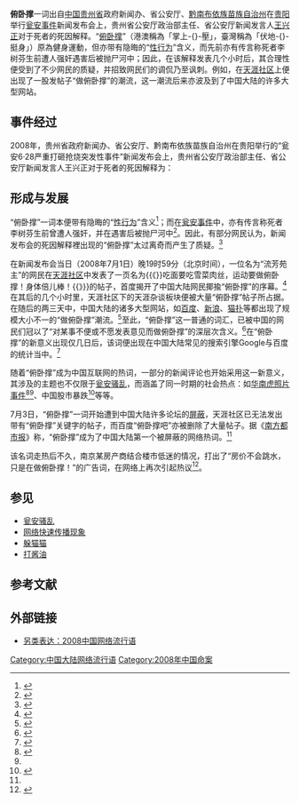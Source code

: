 {{NoteTA
|G1=IT
| 1=zh-hans:俯卧撑; zh-tw:俯卧撑; zh-hk:俯卧撐;
}}
'''俯卧撑'''一词出自[[中华人民共和国|中国]][[贵州省|贵州省]]政府新闻办、省公安厅、[[黔南布依族苗族自治州|黔南布依族苗族自治州]]在[[贵阳|贵阳]]举行[[瓮安骚乱|瓮安事件]]新闻发布会上，贵州省公安厅政治部主任、省公安厅新闻发言人[[王兴正|王兴正]]对于死者的死因解释。“[[俯卧撑|俯卧撑]]”（港澳稱為「掌上-{}-壓」，臺灣稱為「伏地-{}-挺身」）原為健身運動，但亦带有隐晦的“[[人类性行为|性行为]]”含义，而先前亦有传言称死者李树芬生前遭人强奸遇害后被抛尸河中；因此，在该解释发表几个小时后，其合理性便受到了不少网民的质疑，并招致网民们的调侃乃至讽刺。例如，在[[天涯社区|天涯社区]]上便出现了一股发帖子“做俯卧撑”的潮流，这一潮流后来亦波及到了中国大陆的许多大型网站。

== 事件经过 ==
2008年，贵州省政府新闻办、省公安厅、黔南布依族苗族自治州在贵阳举行的“瓮安6·28严重打砸抢烧突发性事件”新闻发布会上，贵州省公安厅政治部主任、省公安厅新闻发言人王兴正对于死者的死因解释为：

{{Cquote|……当陈走后，刘见李树芬心情平静下来，便开始在桥上做俯卧撑。当刘做到第三个俯卧撑的时候，听到李树芬大声说‘我走了’，便跳下河中……|王兴正<ref>{{cite web|url=http://www.gz.xinhuanet.com/zbpd/20080701/|title=贵州省政府新闻办、省公安厅、黔南布依族苗族自治州将在贵阳举行瓮安6.28严重打砸抢烧突发性事件新闻发布会|publisher=|date=|accessdate=2008-07-01|deadurl=yes|archiveurl=https://web.archive.org/web/20080704115219/http://www.gz.xinhuanet.com/zbpd/20080701/|archivedate=2008-07-04}}</ref>}}

== 形成与发展 ==
“俯卧撑”一词本便带有隐晦的“[[人类性行为|性行为]]”含义<ref name="people20080703081917">{{cite news|url=http://cq.people.com.cn/NewsCenter/20080703081917.html|title=纸老虎、俯卧撑、群体性|publisher=人民网|author=阿莱夫|work=重庆视窗|date=2008-07-03}}{{dead link|date=2017年11月 |bot=InternetArchiveBot |fix-attempted=yes }}</ref>；而在[[瓮安骚乱|瓮安事件]]中，亦有传言称死者李树芬生前曾遭人强奸，并在遇害后被抛尸河中<ref>{{cite news|url=http://news.sina.com.cn/c/2008-07-05/092215877260.shtml|title=陈光权：没发生过性关系|publisher=武汉晚报|date=2008-07-05|accessdate=2008-07-05|archive-date=2018-09-06|archive-url=https://web.archive.org/web/20180906195754/http://news.sina.com.cn/c/2008-07-05/092215877260.shtml|dead-url=no}}</ref>。因此，有部分网民认为，新闻发布会的死因解释裡出现的“俯卧撑”太过离奇而产生了质疑。<ref>{{cite news|url=http://www.stnn.cc/cul_review/200807/t20080704_807366.html|title=“做俯卧撑”：网络新流行语里的世道人心|publisher=星岛环球网|author=杨耕身|date=2008-07-04|access-date=2008-07-04|archive-url=https://web.archive.org/web/20080705123837/http://www.stnn.cc/cul_review/200807/t20080704_807366.html|archive-date=2008-07-05|dead-url=yes}}</ref>

在新闻发布会当日（2008年7月1日）晚19时59分（北京时间），一位名为“流芳苑主”的网民在[[天涯社区|天涯社区]]中发表了一页名为{{《}}吃面要吃雪菜肉丝，运动要做俯卧撑！身体倍儿棒！{{》}}的帖子，首度揭开了中国大陆网民揶揄“俯卧撑”的序幕。<ref name="ifeng">{{cite news|url=http://news.ifeng.com/society/4/200807/0702_346_630048.shtml|title=网友恶搞：‘做俯卧撑’成为网络新流行语|publisher=凤凰网|date=2008-07-02|accessdate=2008-07-02|archive-date=2019-06-06|archive-url=https://web.archive.org/web/20190606124038/http://news.ifeng.com/society/4/200807/0702_346_630048.shtml|dead-url=no}}</ref>在其后的几个小时里，天涯社区下的天涯杂谈板块便被大量“俯卧撑”帖子所占据。在随后的两三天中，中国大陆的诸多大型网站，如[[百度|百度]]、[[新浪|新浪]]、[[猫扑|猫扑]]等都出现了规模大小不一的“做俯卧撑”潮流。<ref name="cnwest">{{cite news|url=http://opinion.cnwest.com/content/2008-07/02/content_1292452.htm|title=‘三个俯卧撑’引发的血案 还需些基本事实‘证身’|publisher=西部网（陕西新闻网）|date=2008-07-02|access-date=2008-07-02|archive-url=https://web.archive.org/web/20080703192944/http://opinion.cnwest.com/content/2008-07/02/content_1292452.htm|archive-date=2008-07-03|dead-url=yes}}</ref>至此，“俯卧撑”这一普通的词汇，已被中国的网民们冠以了“对某事不便或不愿发表意见而做俯卧撑”的深层次含义。<ref>{{cite news|url=http://www.022net.com/2008/7-3/446024132816861.html|title=‘做俯卧撑’成网上火得最快的流行语|publisher=人民网|work=天津视窗|date=2008-07-03|deadurl=yes|archiveurl=https://web.archive.org/web/20080707045911/http://www.022net.com/2008/7-3/446024132816861.html|archivedate=2008-07-07|accessdate=2008-07-05}}</ref>在“俯卧撑”的新意义出现仅几日后，该词便出现在中国大陆常见的搜索引擎Google与百度的统计当中。<ref name="nanfangdaily">{{cite news|url=http://www.nanfangdaily.com.cn/southnews/djjz/200807050034.asp|title=网络热词‘俯卧撑’猝死|author=王风|publisher=南方都市报|date=2008-07-05|accessdate=2008-07-05|archive-date=2008-07-30|archive-url=https://web.archive.org/web/20080730072520/http://www.nanfangdaily.com.cn/southnews/djjz/200807050034.asp|dead-url=no}}</ref>

随着“俯卧撑”成为中国互联网的热词，一部分的新闻评论也开始采用这一新意义，其涉及的主题也不仅限于[[瓮安骚乱|瓮安骚乱]]，而涵盖了同一时期的社会热点：如[[华南虎照片事件|华南虎照片事件]]<ref>{{cite news|url=http://news.hexun.com/2008-07-05/107214662.html|title=面对华南虎，无法不‘做俯卧撑’|publisher=[[晶报|晶报]]|date=2008-07-05|access-date=2008-07-05|archive-url=https://web.archive.org/web/20160304140837/http://news.hexun.com/2008-07-05/107214662.html|archive-date=2016-03-04|dead-url=yes}}</ref><ref name="people20080703081917" />、中国股市暴跌<ref>{{cite news|url=http://finance.ifeng.com/zq/zqyw/200807/0704_923_634193.shtml|title=中国股市进入“俯卧撑”阶段|publisher=凤凰网|date=2008-07-04|accessdate=2008-07-05|archive-date=2008-07-08|archive-url=https://web.archive.org/web/20080708084509/http://finance.ifeng.com/zq/zqyw/200807/0704_923_634193.shtml|dead-url=no}}</ref>等等。

7月3日，“俯卧撑”一词开始遭到中国大陆许多论坛的[[中国网络审查|屏蔽]]，天涯社区已无法发出带有“俯卧撑”关键字的帖子，而百度“俯卧撑吧”亦被删除了大量帖子。据《[[南方都市报|南方都市报]]》称，“俯卧撑”成为了中国大陆第一个被屏蔽的网络热词。<ref name="nanfangdaily" />

该名词走热后不久，南京某房产商结合楼市低迷的情况，打出了“房价不会跳水，只是在做俯卧撑！”的广告词，在网络上再次引起热议<ref>{{cite news|url=http://money.163.com/08/0709/07/4GD3MKIK00252G50.html|title=南京一房产公司另类广告：房价只是在做俯卧撑|publisher=[[南方网|南方网]]|author=|date=2008-07-09|access-date=2009-07-29|archive-url=https://web.archive.org/web/20080814154057/http://money.163.com/08/0709/07/4GD3MKIK00252G50.html|archive-date=2008-08-14|dead-url=yes}}</ref>。

==参见==
*[[瓮安骚乱|瓮安骚乱]]
*[[网络快速传播现象|网络快速传播现象]]
*[[躲貓貓_(網路用語)|躲猫猫]]
*[[打酱油|打酱油]]

== 参考文献 ==
{{reflist|2}}

== 外部链接 ==

*[https://web.archive.org/web/20081219205257/http://tv.people.com.cn/GB/14645/8519125.html 另类表达：2008中国网络流行语]

[[Category:中国大陆网络流行语|Category:中国大陆网络流行语]]
[[Category:2008年中国命案|Category:2008年中国命案]]